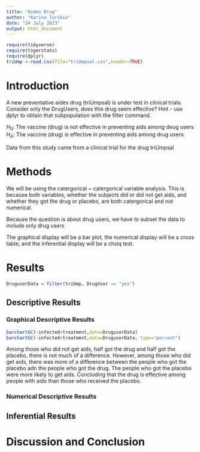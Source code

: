 ```yaml
---
title: "Aides Drug"
author: "Karina Toribio"
date: "24 July 2023"
output: html_document
---
```


```r
require(tidyverse)
require(tigerstats)
require(dplyr)
triUmp <-read.csv(file="triUmpsal.csv",header=TRUE)
```

# Introduction

<!--In this section you explain what you are trying to show.  Where did the data come from?  What is the research or other question you are trying to answer?.  If you skimp in this section expect to be marked down in your grade. Paint a picture of the project a couple of paragraphs is expected!-->

A new  preventative aides drug (triUmpsal) is under test in clinical trials. Consider only the DrugUsers, does this drug seem effective?  Hint - use dplyr to obtain that subpopulation with the filter command.

$H_0$: The vaccine (drug) is not effective in preventing aids among deug users    
$H_A$: The vaccine (drug) is effective in preventing aids among drug users 

Data from this study came from a clinical trial for the drug triUmpsal

# Methods

<!--Decide on your methods:  use "variable analysis" or other appropriate descriptors.  Make sure to choose at least one graphical method and at least one numerical method. Discuss what data manipulations may be needed for example subsetting or other binning procedures and what sort of graphical displays and inferential tools will be used!-->

We will be using the catergorical ~ catergorical variable analysis. This is because both variables, whether the subjects did or did not get aids, and whether they got the drug or placebo, are both catergorical and not numerical. 

Because the question is about drug users, we have to subset the data to include only drug users 

The graphical display will be a bar plot, the numerical display will be a cross table, and the inferential display will be a chsiq test.

# Results

<!--Divide this section into two sub-sections:  One for your descriptive  results and one for your inferential results.!-->

```r
DruguserData = filter(triUmp, DrugUser == "yes")
```

## Descriptive Results

### Graphical Descriptive Results

<!--Graphical results here.  Make sure to show your code.  Provide appropriate labels for axes, giving units if possible, and provide a good title for the graph, too.  Use the graphical results to describe the patterns if any that exist in the data as focused toward the research question. Bottom line is to explain the features of the graph that are relevant to conforming or departing to what is expected by your null hypothesis !-->

```r
barchartGC(~infected+treatment,data=DruguserData)
barchartGC(~infected+treatment,data=DruguserData, type="percent")
```

Among those who did not get aids, half got the drug and half got the placebo, there is not much of a difference. However, among those who did get aids, there was more of a difference between the people who got the placebo adn the people who got the drug. The people who got the placebo were more likely to get aids. Concluding that the drug is effective among people with aids than those who received the placebo.

### Numerical Descriptive Results

<!--Numerical results go here. Use the numerical results to describe the patterns if any that exist in the data as focused toward the research question!-->

## Inferential Results

<!--State hypothesis clearly.  Make sure your discussion of the inferential test covers all the aspects that the test output produces, such as test statistic, p-value etc.  Make a decision about the null hypothesis, explain the assumptions on which the selected test/procedure was based, and why the chosen procedure satisfys the assumptions and is appropriate to answer the research question!-->


# Discussion and Conclusion

<!--Discussion and conclusion here.  If you found a relationship be sure to consider whether the relationship occurs because one of the variavbles causes the other, or whether they perhasps are related for some other reason.  Watch the chapter 6 videos from the GeorgeTown videos collection.!-->
